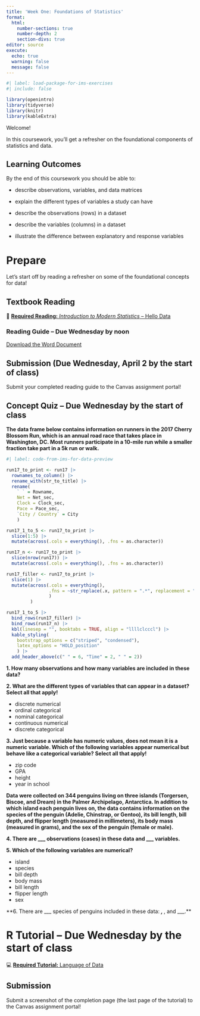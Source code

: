 ```yaml
---
title: 'Week One: Foundations of Statistics'
format: 
  html: 
    number-sections: true
    number-depth: 2
    section-divs: true
editor: source
execute: 
  echo: true
  warning: false
  message: false
---
```


```r
#| label: load-package-for-ims-exercises
#| include: false

library(openintro)
library(tidyverse)
library(knitr)
library(kableExtra)
```


Welcome!

In this coursework, you'll get a refresher on the foundational components of statistics and data. 

## Learning Outcomes

By the end of this coursework you should be able to:

-   describe observations, variables, and data matrices

-   explain the different types of variables a study can have

-   describe the observations (rows) in a dataset

-   describe the variables (columns) in a dataset 

-   illustrate the difference between explanatory and response variables

# Prepare

Let's start off by reading a refresher on some of the foundational concepts for data!

## Textbook Reading

📖 [**Required Reading:** *Introduction to Modern Statistics* -- Hello Data](https://openintro-ims.netlify.app/data-hello.html)

### Reading Guide -- Due Wednesday by noon

[Download the Word Document](reading-guide/week1-reading.docx)

::: callout-caution
# Submission (Due Wednesday, April 2 by the start of class)

Submit your completed reading guide to the Canvas assignment portal!
:::

## Concept Quiz -- Due Wednesday by the start of class

**The data frame below contains information on runners in the 2017 Cherry Blossom Run, which is an annual road race that takes place in Washington, DC. Most runners participate in a 10-mile run while a smaller fraction take part in a 5k run or walk.**

```r
#| label: code-from-ims-for-data-preview

run17_to_print <- run17 |>
  rownames_to_column() |>
  rename_with(str_to_title) |>
  rename(
    ` ` = Rowname,
    Net = Net_sec,
    Clock = Clock_sec,
    Pace = Pace_sec,
    `City / Country` = City
    )

run17_1_to_5 <- run17_to_print |>
  slice(1:5) |>
  mutate(across(.cols = everything(), .fns = as.character))

run17_n <- run17_to_print |>
  slice(nrow(run17)) |>
  mutate(across(.cols = everything(), .fns = as.character))

run17_filler <- run17_to_print |>
  slice(1) |>
  mutate(across(.cols = everything(), 
                .fns = ~str_replace(.x, pattern = ".*", replacement = "...")
                )
         )

run17_1_to_5 |>
  bind_rows(run17_filler) |>
  bind_rows(run17_n) |>
  kbl(linesep = "", booktabs = TRUE, align = "llllclcccl") |>
  kable_styling(
    bootstrap_options = c("striped", "condensed"),
    latex_options = "HOLD_position"
    ) |>
  add_header_above(c(" " = 6, "Time" = 2, " " = 2))
```
    
**1. How many observations and how many variables are included in these data?**

**2. What are the different types of variables that can appear in a dataset? Select all that apply!**

-   discrete numerical
-   ordinal categorical
-   nominal categorical
-   continuous numerical
-   discrete categorical

**3. Just because a variable has numeric values, does not mean it is a numeric variable. Which of the following variables appear numerical but behave like a categorical variable? Select all that apply!**

-   zip code
-   GPA
-   height
-   year in school

**Data were collected on 344 penguins living on three islands (Torgersen, Biscoe, and Dream) in the Palmer Archipelago, Antarctica. In addition to which island each penguin lives on, the data contains information on the species of the penguin (Adelie, Chinstrap, or Gentoo), its bill length, bill depth, and flipper length (measured in millimeters), its body mass (measured in grams), and the sex of the penguin (female or male).**

**4. There are ___ observations (cases) in these data and ___ variables.**

**5. Which of the following variables are numerical?**

- island
- species
- bill depth
- body mass
- bill length
- flipper length
- sex

**6. There are ___ species of penguins included in these data: ___, ___, and ___.**

# R Tutorial -- Due Wednesday by the start of class

💻 [**Required Tutorial:** Language of Data](https://openintro.shinyapps.io/ims-01-data-01/#section-welcome)

::: callout-caution
# Submission

Submit a screenshot of the completion page (the last page of the tutorial) to
the Canvas assignment portal!
:::